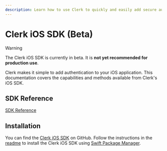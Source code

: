 ```yaml
---
description: Learn how to use Clerk to quickly and easily add secure authentication and user management to your iOS application.
---
```


# Clerk iOS SDK (Beta)

> [!WARNING]
> The Clerk iOS SDK is currently in beta. It is **not yet recommended for production use**.

Clerk makes it simple to add authentication to your iOS application. This documentation covers the capabilities and methods available from Clerk's iOS SDK.

## SDK Reference

[SDK Reference](https://swiftpackageindex.com/clerk/clerk-ios/main/documentation/clerksdk)

## Installation

You can find the [Clerk iOS SDK](https://github.com/clerk/clerk-ios) on GitHub. Follow the instructions in the [readme](https://github.com/clerk/clerk-ios?tab=readme-ov-file#-installation) to install the Clerk iOS SDK using [Swift Package Manager](https://developer.apple.com/documentation/xcode/adding-package-dependencies-to-your-app).
